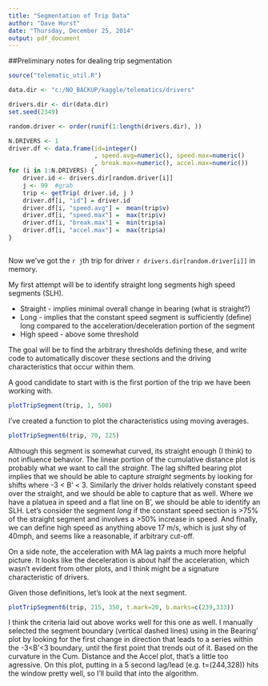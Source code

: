 ```yaml
---
title: "Segmentation of Trip Data"
author: "Dave Hurst"
date: "Thursday, December 25, 2014"
output: pdf_document
---
```


##Preliminary notes for dealing trip segmentation

```r
source("telematic_util.R")

data.dir <- "c:/NO_BACKUP/kaggle/telematics/drivers"

drivers.dir <- dir(data.dir)
set.seed(2349)

random.driver <- order(runif(1:length(drivers.dir), ))

N.DRIVERS <- 1
driver.df <- data.frame(id=integer()
                        , speed.avg=numeric(), speed.max=numeric()
                        , break.max=numeric(), accel.max=numeric())
for (i in 1:N.DRIVERS) {
    driver.id <- drivers.dir[random.driver[i]]
    j <- 99  #grab
    trip <- getTrip( driver.id, j )
    driver.df[i, "id"] = driver.id
    driver.df[i, "speed.avg"] =  mean(trip$v)
    driver.df[i, "speed.max"] =  max(trip$v)
    driver.df[i, "break.max"] =  min(trip$a)
    driver.df[i, "accel.max"] =  max(trip$a)
}    
    
```
Now we've got the `r j`th trip for driver `r drivers.dir[random.driver[i]]` in memory. 

My first attempt will be to identify straight long segments high speed segments (SLH).    

* Straight - implies minimal overall change in bearing (what is straight?)   
* Long - implies that the constant speed segment is sufficiently (define) long compared to the acceleration/deceleration portion of the segment  
* High speed - above some threshold  

The goal will be to find the arbitrary thresholds defining these, and write code to automatically discover these sections and the driving characteristics that occur within them.

A good candidate to start with is the first portion of the trip we have been working with.
```r
plotTripSegment(trip, 1, 500)
```  

I've created a function to plot the characteristics using moving averages.
```r
plotTripSegment6(trip, 70, 225)
```  

Although this segment is somewhat curved, its straight enough (I think) to not influence behavior.  The linear portion of the cumulative distance plot is probably what we want to call the *straight*.  The lag shifted bearing plot implies that we should be able to capture *straight* segments by looking for shifts where -3 < B' < 3.  Similarly the driver holds relatively constant speed over the straight, and we should be able to capture that as well.  Where we have a platuea in speed and a flat line on B', we should be able to identify an SLH.  Let's consider the segment *long* if the constant speed section is >75% of the straight segment and involves a >50% increase in speed. And finally, we can define high speed as anything above 17 m/s, which is just shy of 40mph, and seems like a reasonable, if arbitrary cut-off.

On a side note, the acceleration with MA lag paints a much more helpful picture.  It looks like the deceleration is about half the acceleration, which wasn't evident from other plots, and I think might be a signature characteristic of drivers.

Given those definitions, let's look at the next segment.
```r
plotTripSegment6(trip, 215, 350, t.mark=20, b.marks=c(239,333))
```  
I think the criteria laid out above works well for this one as well.  I manually selected the segment boundary (vertical dashed lines) using in the Bearing' plot by looking for the first change in direction that leads to a series within the -3<B'<3 boundary, until the first point that trends out of it.  Based on the curvature in the Cum. Distance and the Accel plot, that's a little too agressive.  On this plot, putting in a 5 second lag/lead (e.g. t=(244,328)) hits the window pretty well, so I'll build that into the algorithm.